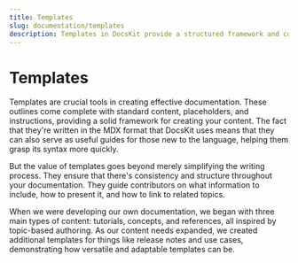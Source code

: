 ```yaml
---
title: Templates
slug: documentation/templates
description: Templates in DocsKit provide a structured framework and consistent formatting for creating various types of documentation content, making the writing process easier and ensuring consistency throughout the documentation.
---
```


# Templates

Templates are crucial tools in creating effective documentation. These outlines come complete with standard content, placeholders, and instructions, providing a solid framework for creating your content. The fact that they're written in the MDX format that DocsKit uses means that they can also serve as useful guides for those new to the language, helping them grasp its syntax more quickly.

But the value of templates goes beyond merely simplifying the writing process. They ensure that there's consistency and structure throughout your documentation. They guide contributors on what information to include, how to present it, and how to link to related topics.

When we were developing our own documentation, we began with three main types of content: tutorials, concepts, and references, all inspired by topic-based authoring. As our content needs expanded, we created additional templates for things like release notes and use cases, demonstrating how versatile and adaptable templates can be. 
